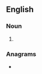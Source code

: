 ==English==

===Noun===
{{head|en|noun plural form}}

# {{plural of|Malian|lang=en}}

===Anagrams===
* {{anagrams|en|a=aailmns|Almains|Animals|aminals|animals|laminas|maalins}}